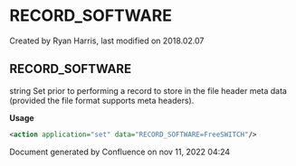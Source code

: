 
# RECORD_SOFTWARE 

 Created by  Ryan Harris, last modified on 2018.02.07

## RECORD_SOFTWARE

string Set prior to performing a record to store in the file header meta data (provided the file format supports meta headers).

**Usage**

```xml
<action application="set" data="RECORD_SOFTWARE=FreeSWITCH"/>
```

Document generated by Confluence on nov 11, 2022 04:24
